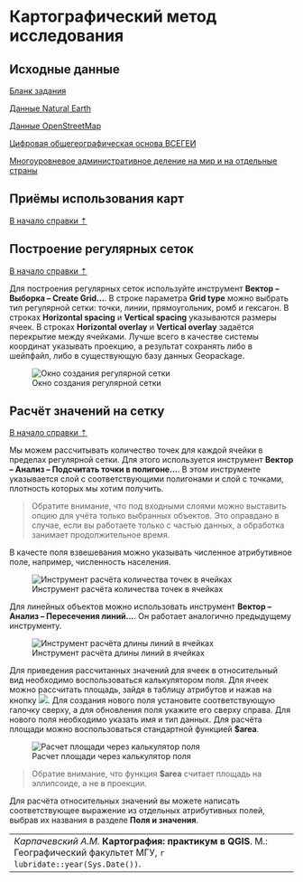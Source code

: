# Картографический метод исследования {#map-use}

## Исходные данные {#map-use-initial-data}

[Бланк задания](){target="_blank"}

[Данные Natural Earth](https://www.naturalearthdata.com/downloads/){target="_blank"}

[Данные OpenStreetMap](download.geofabrik.de){target="_blank"}

[Цифровая общегеографическая основа ВСЕГЕИ](http://www.vsegei.com/ru/info/topo/){target="_blank"}

[Многоуровневое административное деление на мир и на отдельные страны](https://gadm.org/data.html){target="_blank"}

## Приёмы использования карт {#map-use-methods}
[В начало справки ⇡](#map-use)


## Построение регулярных сеток {#map-use-grid}
[В начало справки ⇡](#map-use)

Для построения регулярных сеток используйте инструмент **Вектор – Выборка – Create Grid...**. В строке параметра **Grid type** можно выбрать тип регулярной сетки: точки, линии, прямоугольник, ромб и гексагон. В строках **Horizontal spacing** и **Vertical spacing** указываются размеры ячеек. В строках **Horizontal overlay** и **Vertical overlay** задаётся перекрытие между ячейками. Лучше всего в качестве системы координат указывать проекцию, а результат сохранять либо в шейпфайл, либо в существующую базу данных Geopackage.


![Окно создания регулярной сетки](images/Ref06/Create_grid.png)


## Расчёт значений на сетку {#map-use-calculation}
[В начало справки ⇡](#map-use)

Мы можем рассчитывать количество точек для каждой ячейки в пределах регулярной сетки. Для этого используется инструмент **Вектор – Анализ – Подсчитать точки в полигоне...**. В этом инструменте указывается слой с соответствующими полигонами и слой с точками, плотность которых мы хотим получить.

> Обратите внимание, что под входными слоями можно выставить опцию для учёта только выбранных объектов. Это оправдано в случае, если вы работаете только с частью данных, а обработка занимает продолжительное время.

В качесте поля взвешевания можно указывать численное атрибутивное поле, например, численность населения.


![Инструмент расчёта количества точек в ячейках](images/Ref06/Points_in_grid.png)


Для линейных объектов можно использовать инструмент **Вектор – Анализ – Пересечения линий...**. Он работает аналогично предыдущему инструменту.


![Инструмент расчёта длины линий в ячейках](images/Ref06/Lines_in_grid.png)


Для приведения рассчитанных значений для ячеек в относительный вид необходимо воспользоваться калькулятором поля. Для ячеек можно рассчитать площадь, зайдя в таблицу атрибутов и нажав на кнопку ![](images/Ref06/Field_calculator_button.png). Для создания нового поля установите соответствующую галочку сверху, а для обновления поля укажите его сверху справа. Для нового поля необходимо указать имя и тип данных. Для расчёта площади можно воспользоваться стандартной функцией **$area**.


![Расчет площади через калькулятор поля](images/Ref06/Field_calculator.png)


> Обратие внимание, что функция **$area** считает площадь на эллипсоиде, а не в проекции.

Для расчёта относительных значений вы можете написать соответствующее выражение из отдельных атрибутивных полей, выбрав их названия в разделе **Поля и значения**.

----
_Карпачевский А.М._ **Картография: практикум в QGIS**. М.: Географический факультет МГУ, `r lubridate::year(Sys.Date())`.
----